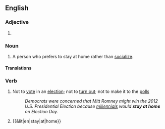 {{also|stay-at-home}}
==English==

===Adjective===
{{en-adj|-}}

# {{alternative spelling of|en|stay-at-home}}

===Noun===
{{en-noun}}

# A person who prefers to stay at home rather than [[socialize]].
#: {{syn|en|homebody}}

====Translations====
{{trans-see|person who prefers to stay at home|homebody}}

===Verb===
{{en-verb|*}}

# Not to [[vote]] in an [[election]]; not to [[turn out]]; not to make it to the [[polls]]
#: ''Democrats were concerned that Mitt Romney might win the 2012 U.S. Presidential Election because [[millennial]]s would '''stay at home''' on Election Day.''
# {{&lit|en|stay|at|home}}